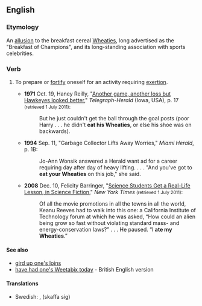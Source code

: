 ==English==
{{was wotd|2012|August|22}}
===Etymology===
An [[allusion]] to the breakfast cereal [[w:Wheaties|Wheaties]], long advertised as the "Breakfast of Champions", and its long-standing association with sports celebrities.

===Verb===
{{head|en|verb|head=[[eat]] [[one]][['s]] [[Wheaties]]}}

# {{context|US|and|Canada|idiomatic|lang=en}} To prepare or [[fortify]] oneself for an activity requiring [[exertion]].
#* '''1971''' Oct. 19, Haney Reilly, "[http://news.google.com/newspapers?id=GMhkAAAAIBAJ&sjid=wL0MAAAAIBAJ&pg=6542,2728099&dq=eat-his-wheaties&hl=en Another game, another loss but Hawkeyes looked better]," ''Telegraph-Herald'' (Iowa, USA), p. 17 <small>(retrieved 1 July 2011)</small>:
#*: But he just couldn't get the ball through the goal posts (poor Harry . . . he didn't '''eat his Wheaties''', or else his shoe was on backwards).
#* '''1994''' Sep. 11, "Garbage Collector Lifts Away Worries," ''Miami Herald'', p. 1B:
#*: Jo-Ann Wonsik answered a Herald want ad for a career requiring day after day of heavy lifting. . . . "And you've got to '''eat your Wheaties''' on this job," she said.
#* '''2008''' Dec. 10, Felicity Barringer, "[http://www.nytimes.com/2008/12/11/us/11pasadena.html Science Students Get a Real-Life Lesson, in Science Fiction]," ''New York Times'' <small>(retrieved 1 July 2011)</small>:
#*: Of all the movie promotions in all the towns in all the world, Keanu Reeves had to walk into this one: a California Institute of Technology forum at which he was asked, “How could an alien being grow so fast without violating standard mass- and energy-conservation laws?” . . . He paused. “I '''ate my Wheaties'''.”

====See also====
* [[gird up one's loins]]
* [[have had one's Weetabix today]] - British English version

====Translations====
{{trans-top|fortify oneself}}
{{trans-mid}}
* Swedish: {{t|sv|äta upp gröten}}, (skaffa sig) {{t|sv|råg i ryggen}}
{{trans-bottom}}